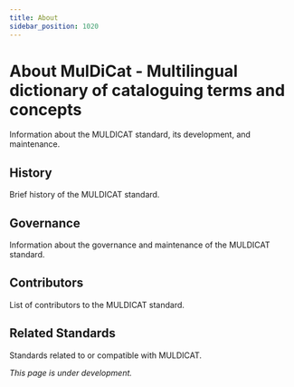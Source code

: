 ```yaml
---
title: About
sidebar_position: 1020
---
```


# About MulDiCat - Multilingual dictionary of cataloguing terms and concepts

Information about the MULDICAT standard, its development, and maintenance.

## History

Brief history of the MULDICAT standard.

## Governance

Information about the governance and maintenance of the MULDICAT standard.

## Contributors

List of contributors to the MULDICAT standard.

## Related Standards

Standards related to or compatible with MULDICAT.

*This page is under development.*
